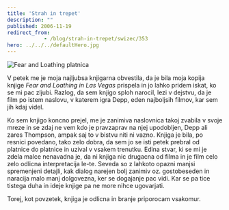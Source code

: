 ```yaml
---
title: 'Strah in trepet'
description: ""
published: 2006-11-19
redirect_from: 
            - /blog/strah-in-trepet/swizec/353
hero: ../../../defaultHero.jpg
---
```


![Fear and Loathing platnica](/includes/editor_upload/Image/kscan_0001.png "Fear and Loathing platnica")

V petek me je moja najljubsa knjigarna obvestila, da je bila moja kopija knjige _Fear and Loathing in Las Vegas_ prispela in jo lahko pridem iskat, ko se mi pac zljubi. Razlog, da sem knjigo sploh narocil, lezi v dejstvu, da je film po istem naslovu, v katerem igra Depp, eden najboljsih filmov, kar sem jih kdaj videl.

Ko sem knjigo koncno prejel, me je zanimiva naslovnica takoj zvabila v svoje mreze in se zdaj ne vem kdo je pravzaprav na njej upodobljen, Depp ali zares Thompson, ampak saj to v bistvu niti ni vazno. Knjiga je bila, po resnici povedano, tako zelo dobra, da sem jo se isti petek prebral od platnice do platnice in uzival v vsakem trenutku. Edina stvar, ki se mi je zdela malce nenavadna je, da ni knjiga nic drugacna od filma in je film celo zelo odlicna interpretacija le-te. Seveda so z lahkoto opazni manjsi spremenjeni detajli, kak dialog narejen bolj zanimiv oz. gostobeseden in naracija malo manj dolgovezna, ker se dogajanje pac vidi. Kar se pa tice tistega duha in ideje knjige pa ne more nihce ugovarjati.

Torej, kot povzetek, knjiga je odlicna in branje priporocam vsakomur.
